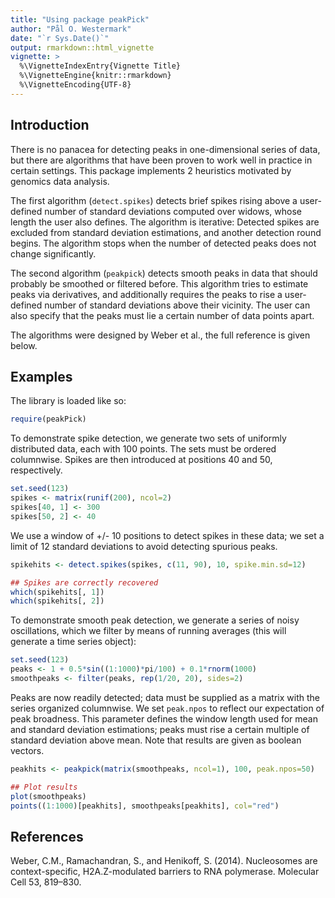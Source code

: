 ```yaml
---
title: "Using package peakPick"
author: "Pål O. Westermark"
date: "`r Sys.Date()`"
output: rmarkdown::html_vignette
vignette: >
  %\VignetteIndexEntry{Vignette Title}
  %\VignetteEngine{knitr::rmarkdown}
  %\VignetteEncoding{UTF-8}
---
```


## Introduction
There is no panacea for detecting peaks in one-dimensional series of data, but there are algorithms that have been proven to work well in practice in certain settings.  This package implements 2 heuristics motivated by genomics data analysis.

The first algorithm (`detect.spikes`) detects brief spikes rising above a user-defined number of standard deviations computed over widows, whose length the user also defines.  The algorithm is iterative: Detected spikes are excluded from standard deviation estimations, and another detection round begins.  The algorithm stops when the number of detected peaks does not change significantly.

The second algorithm (`peakpick`) detects smooth peaks in data that should probably be smoothed or filtered before.  This algorithm tries to estimate peaks via derivatives, and additionally requires the peaks to rise a user-defined number of standard deviations above their vicinity.  The user can also specify that the peaks must lie a certain number of data points apart.

The algorithms were designed by Weber et al., the full reference is given below.

## Examples

The library is loaded like so:
```r

require(peakPick)

```


To demonstrate spike detection, we generate two sets of uniformly distributed data, each with 100 points.  The sets must be ordered columnwise.  Spikes are then introduced at positions 40 and 50, respectively.

```r

set.seed(123)
spikes <- matrix(runif(200), ncol=2)
spikes[40, 1] <- 300
spikes[50, 2] <- 40

```

We use a window of +/- 10 positions to detect spikes in these data; we set a limit of 12 standard deviations to avoid detecting spurious peaks.

```r

spikehits <- detect.spikes(spikes, c(11, 90), 10, spike.min.sd=12)

## Spikes are correctly recovered
which(spikehits[, 1])
which(spikehits[, 2])

```

To demonstrate smooth peak detection, we generate a series of noisy oscillations, which we filter by means of running averages (this will generate a time series object):

```r

set.seed(123)
peaks <- 1 + 0.5*sin((1:1000)*pi/100) + 0.1*rnorm(1000)
smoothpeaks <- filter(peaks, rep(1/20, 20), sides=2)

```

Peaks are now readily detected; data must be supplied as a matrix with the series organized columnwise.  We set `peak.npos` to reflect our expectation of peak broadness.  This parameter defines the window length used for mean and standard deviation estimations; peaks must rise a certain multiple of standard deviation above mean.   Note that results are given as boolean vectors.

```r

peakhits <- peakpick(matrix(smoothpeaks, ncol=1), 100, peak.npos=50)

## Plot results
plot(smoothpeaks)
points((1:1000)[peakhits], smoothpeaks[peakhits], col="red")

```


## References
Weber, C.M., Ramachandran, S., and Henikoff, S. (2014). Nucleosomes are context-specific, H2A.Z-modulated barriers to RNA polymerase. Molecular Cell 53, 819–830.

